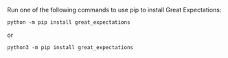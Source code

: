 Run one of the following commands to use pip to install Great Expectations:

```console title="Terminal command"
python -m pip install great_expectations
```

or

```console title="Terminal command"
python3 -m pip install great_expectations
```